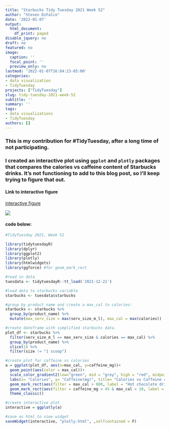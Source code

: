 ```yaml
---
title: "Starbucks Tidy Tuesday 2021 Week 52"
author: "Steven DiFalco"
date: '2022-01-07'
output:
  html_document:
    df_print: paged
disable_jquery: no
draft: no
featured: no
image:
  caption: ''
  focal_point: ''
  preview_only: no
lastmod: '2022-01-07T16:04:23-05:00'
categories:
- data visualization
- TidyTuesday
projects: ["TidyTuesday"]
slug: tidy-tuesday-2021-week-52
subtitle: ''
summary: ''
tags:
- data visualizations
- TidyTuesday
authors: []
---
```

### This is my contribution for #TidyTuesday, after a long time of not participating.

### I created an interactive plot using `ggplot` and `plotly` packages that compares the calories vs caffeine content of Starbucks drinks. It's not functioning to add to this blog post, so I'll keep trying to figure that out. 

#### Link to interactive figure 

[interactive figure](plotly.html)

![](feature.png)

#### code below:
```r
#TidyTuesday 2021, Week 52

library(tidytuesdayR)
library(dplyr)
library(ggplot2)
library(plotly)
library(htmlwidgets)
library(ggforce) #for geom_mark_rect

#read in data
tuesdata <- tidytuesdayR::tt_load('2021-12-21')

#load data to starbucks variable
starbucks <- tuesdata$starbucks

#group by product name and create a max_cal to calories:
starbucks <- starbucks %>%
  group_by(product_name) %>%
  mutate(max_serv_size = max(serv_size_m_l), max_cal = max(calories))

#create dateframe with simplified starbucks data.
plot_df <- starbucks %>%
  filter(serv_size_m_l == max_serv_size & calories == max_cal) %>%
  group_by(product_name) %>%
  slice(1) %>%
  filter(size != "1 scoop")

#create plot for caffeine vs calories
a = ggplot(plot_df, aes(x=max_cal, y=caffeine_mg))+
  geom_point(aes(color = max_cal))+
  scale_color_gradient2(low="green", mid = "grey", high = "red", midpoint = 300)+
  labs(x= "Calories", y= "Caffeine(mg)", title= "Calories vs Caffeine content in Starbucks Drinks")+
  geom_mark_rect(aes(filter = max_cal > 600, label = "Hot chocolate drinks"), alpha=0, show.legend = F, color = "brown") +
  geom_mark_rect(aes(filter = caffeine_mg < 45 & max_cal < 10, label = "Caffeine free teas"), alpha=0, show.legend = F, color = "green")+
  theme_classic()

#create interactive plot
interactive = ggplotly(a)

#save as html to view widget
saveWidget(interactive, "plotly.html", ,selfcontained = F)

```

